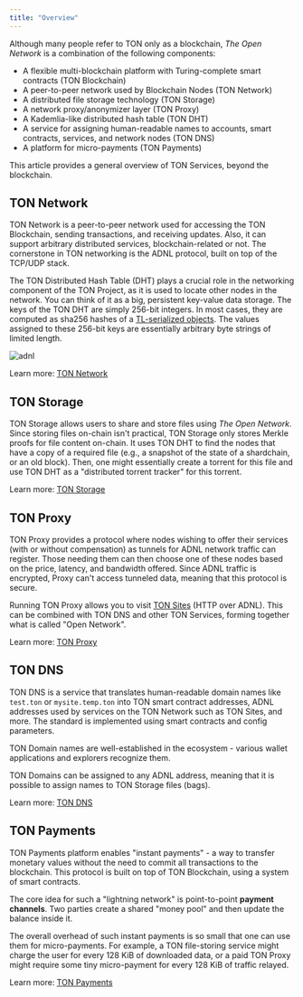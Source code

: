 ```yaml
---
title: "Overview"
---
```


Although many people refer to TON only as a blockchain, *The Open Network* is a combination of the following components:

- A flexible multi-blockchain platform with Turing-complete smart contracts (TON Blockchain)
- A peer-to-peer network used by Blockchain Nodes (TON Network)
- A distributed file storage technology (TON Storage)
- A network proxy/anonymizer layer (TON Proxy)
- A Kademlia-like distributed hash table (TON DHT)
- A service for assigning human-readable names to accounts, smart contracts, services, and network nodes (TON DNS)
- A platform for micro-payments (TON Payments)

This article provides a general overview of TON Services, beyond the blockchain.

## TON Network

TON Network is a peer-to-peer network used for accessing the TON Blockchain, sending transactions, and receiving updates. Also, it can support arbitrary distributed services, blockchain-related or not. The cornerstone in TON networking is the ADNL protocol, built on top of the TCP/UDP stack.

The TON Distributed Hash Table (DHT) plays a crucial role in the networking component of the TON Project, as it is used to locate other nodes in the network. You can think of it as a big, persistent key-value data storage. The keys of the TON DHT are simply 256-bit integers. In most cases, they are computed as sha256 hashes of a [TL-serialized objects](/languages/TL/overview). The values assigned to these 256-bit keys are essentially arbitrary byte strings of limited length.

![adnl](/resources/images/open-network/adnl.png)

Learn more: [TON Network](/ton/network)

## TON Storage

TON Storage allows users to share and store files using *The Open Network*. Since storing files on-chain isn't practical, TON Storage only stores Merkle proofs for file content on-chain. It uses TON DHT to find the nodes that have a copy of a required file (e.g., a snapshot of the state of a shardchain, or an old block). Then, one might essentially create a torrent for this file and use TON DHT as a "distributed torrent tracker" for this torrent.

Learn more: [TON Storage](/services/storage)

## TON Proxy

TON Proxy provides a protocol where nodes wishing to offer their services (with or without compensation) as tunnels for ADNL network traffic can register. Those needing them can then choose one of these nodes based on the price, latency, and bandwidth offered. Since ADNL traffic is encrypted, Proxy can't access tunneled data, meaning that this protocol is secure.

Running TON Proxy allows you to visit [TON Sites](/services/sites) (HTTP over ADNL). This can be combined with TON DNS and other TON Services, forming together what is called "Open Network". 

Learn more: [TON Proxy](/services/proxy)

## TON DNS

TON DNS is a service that translates human-readable domain names like `test.ton` or `mysite.temp.ton` into TON smart contract addresses, ADNL addresses used by services on the TON Network such as TON Sites, and more. The standard is implemented using smart contracts and config parameters.

TON Domain names are well-established in the ecosystem - various wallet applications and explorers recognize them.  

TON Domains can be assigned to any ADNL address, meaning that it is possible to assign names to TON Storage files (bags).

Learn more: [TON DNS](/services/dns)

## TON Payments

TON Payments platform enables "instant payments" - a way to transfer monetary values without the need to commit all transactions to the blockchain. This protocol is built on top of TON Blockchain, using a system of smart contracts.

The core idea for such a "lightning network" is point-to-point **payment channels**. Two parties create a shared "money pool" and then update the balance inside it.

The overall overhead of such instant payments is so small that one can use them for micro-payments. For example, a TON file-storing service might charge the user for every 128 KiB of downloaded data, or a paid TON Proxy might require some tiny micro-payment for every 128 KiB of traffic relayed.

Learn more: [TON Payments](/services/dns)